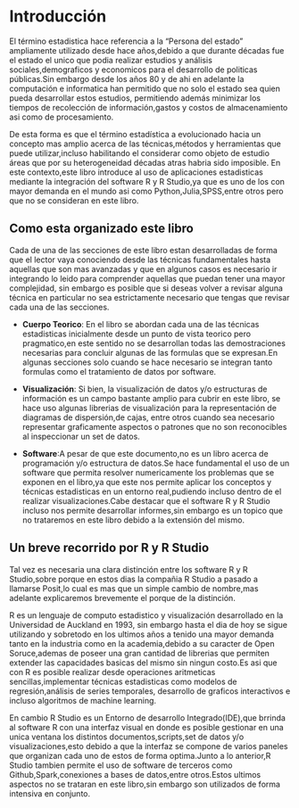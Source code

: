 # Introducción


El término estadistica hace referencia a la "Persona del estado" ampliamente 
utilizado desde hace años,debido a que durante décadas fue el estado el unico que
podia realizar estudios y análisis sociales,demograficos y economicos para el desarrollo
de politicas públicas.Sin embargo desde los años 80 y de ahi en adelante la computación
e informatica han permitido que no solo el estado sea quien pueda desarrollar estos estudios,
permitiendo además minimizar los tiempos de recolección de información,gastos y costos de almacenamiento
asi como de procesamiento.

De esta forma es que el término estadística a evolucionado hacia un concepto mas amplio
acerca de las técnicas,métodos y herramientas que puede utilizar,incluso habilitando el 
considerar como objeto de estudio áreas que por su heterogeneidad décadas atras habria sido imposible.
En este contexto,este libro introduce al uso de aplicaciones estadisticas mediante la integración
del software R y R Studio,ya que es uno de los con mayor demanda en el mundo asi como Python,Julia,SPSS,entre otros
pero que no se consideran en este libro. 



## Como esta organizado este libro

Cada de una de las secciones de este libro estan desarrolladas de forma que el lector vaya
conociendo desde las técnicas fundamentales hasta aquellas que son mas avanzadas y que en algunos casos
es necesario ir integrando lo leido para comprender aquellas que puedan tener una mayor complejidad,
sin embargo es posible que si deseas volver a revisar alguna técnica en particular no sea estrictamente
necesario que tengas que revisar cada una de las secciones.

* __Cuerpo Teorico__: En el libro se abordan cada una de las técnicas estadisticas inicialmente desde un punto de vista teorico 
pero pragmatico,en este sentido no se desarrollan todas las demostraciones necesarias para concluir algunas de las formulas
que se expresan.En algunas secciones solo cuando se hace necesario se integran tanto formulas como el tratamiento de datos por software.

* __Visualización__: Si bien, la visualización de datos y/o estructuras de información es un campo bastante amplio para cubrir en este
libro, se hace uso algunas librerias de visualización para la representación de diagramas de dispersión,de cajas, entre otros
cuando sea necesario representar graficamente aspectos o patrones que no son reconocibles al inspeccionar un set de datos. 

* __Software__:A pesar de que este documento,no es un libro acerca de programación y/o estructura de datos.Se hace fundamental
el uso de un software que permita resolver numericamente los problemas que se exponen en el libro,ya que este nos permite aplicar
los conceptos y técnicas estadisticas en un entorno real,pudiendo incluso dentro de el realizar visualizaciones.Cabe destacar que el software R y R Studio incluso nos permite desarrollar informes,sin embargo es un topico que no trataremos en este libro debido a la extensión del mismo.


## Un breve recorrido por R y R Studio

Tal vez es necesaria una clara distinción entre los software R y R Studio,sobre porque en estos dias la compañia R Studio
a pasado a llamarse Posit,lo cual es mas que un simple cambio de nombre,mas adelante explicaremos brevemente el porque de la distinción.

R es un lenguaje de computo estadistico y visualización desarrollado en la Universidad de Auckland en 1993, sin embargo hasta el dia de hoy se sigue utilizando y sobretodo en los ultimos años a tenido una mayor demanda tanto en la industria como en la academia,debido a su caracter de Open Soruce,ademas de poseer una gran cantidad de librerias que permiten extender las capacidades basicas del mismo sin ningun costo.Es asi que con R es posible realizar desde operaciones aritmeticas sencillas,implementar técnicas estadisticas como modelos de regresión,análisis de series temporales, desarrollo de graficos interactivos e incluso algoritmos de machine learning.

En cambio R Studio es un Entorno de desarrollo Integrado(IDE),que brrinda al software R con una interfaz visual en donde es
posible gestionar en una unica ventana los distintos documentos,scripts,set de datos y/o visualizaciones,esto debido a que la interfaz se compone de varios paneles que organizan cada uno de estos de forma optima.Junto a lo anterior,R Studio tambien permite
el uso de software de terceros como Github,Spark,conexiones a bases de datos,entre otros.Estos ultimos aspectos no se trataran en este libro,sin embargo son utilizados de forma intensiva en conjunto.



